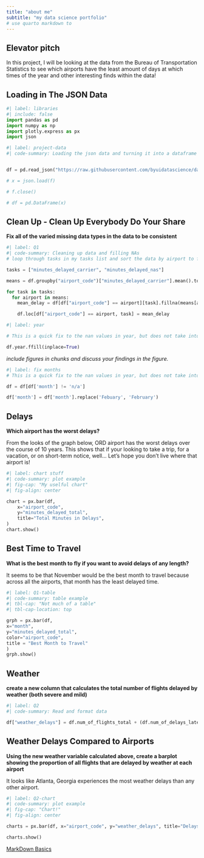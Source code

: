 ```yaml
---
title: "about me"
subtitle: "my data science portfolio"
# use quarto markdown to 
---
```



## Elevator pitch

In this project, I will be looking at the data from the Bureau of Transportation Statistics to see which airports have the least amount of days at which times of the year and other interesting finds within the data!

## Loading in The JSON Data

```python
#| label: libraries
#| include: false
import pandas as pd
import numpy as np
import plotly.express as px
import json
```

```python
#| label: project-data
#| code-summary: Loading the json data and turning it into a dataframe


df = pd.read_json("https://raw.githubusercontent.com/byuidatascience/data4missing/master/data-raw/flights_missing/flights_missing.json")

# x = json.load(f)

# f.close()

# df = pd.DataFrame(x)

```

## Clean Up - Clean Up Everybody Do Your Share
__Fix all of the varied missing data types in the data to be consistent__

```python
#| label: Q1
#| code-summary: Cleaning up data and filling NAs
# loop through tasks in my tasks list and sort the data by airport to find the mean of certain delays and fill the nan values with their respective mean.

tasks = ["minutes_delayed_carrier", "minutes_delayed_nas"]

means = df.groupby("airport_code")["minutes_delayed_carrier"].mean().to_dict()

for task in tasks:
  for airport in means:
    mean_delay = df[df["airport_code"] == airport][task].fillna(means[airport])

    df.loc[df["airport_code"] == airport, task] = mean_delay

```

```python
#| label: year

# This is a quick fix to the nan values in year, but does not take into account if january is a nan value and we forward fill from last year

df.year.ffill(inplace=True)

```
_include figures in chunks and discuss your findings in the figure._

```python
#| label: fix months
# This is a quick fix to the nan values in year, but does not take into account if january is a nan value and we forward fill from last year

df = df[df['month'] != 'n/a']

df['month'] = df['month'].replace('Febuary', 'February')

```

## Delays

__Which airport has the worst delays?__

From the looks of the graph below, ORD airport has the worst delays over the course of 10 years. This shows that if your looking to take a trip, for a vacation, or on short-term notice, well... Let's hope you don't live where that airport is!


```python
#| label: chart stuff
#| code-summary: plot example
#| fig-cap: "My uselful chart"
#| fig-align: center

chart = px.bar(df,
    x="airport_code", 
    y="minutes_delayed_total",
    title="Total Minutes in Delays",
)
chart.show()
```

## Best Time to Travel

__What is the best month to fly if you want to avoid delays of any length?__

It seems to be that November would be the best month to travel because across all the airports, that month has the least delayed time.

```python
#| label: Q1-table
#| code-summary: table example
#| tbl-cap: "Not much of a table"
#| tbl-cap-location: top

grph = px.bar(df,
x="month",
y="minutes_delayed_total",
color="airport_code",
title = "Best Month to Travel"
)
grph.show()

```


## Weather

__create a new column that calculates the total number of flights delayed by weather (both severe and mild)__

```python
#| label: Q2
#| code-summary: Read and format data

df["weather_delays"] = df.num_of_flights_total + (df.num_of_delays_late_aircraft * .3) + np.where(df['month'].isin(['April','May','June','July','August']), (df.num_of_delays_nas * .4), (df.num_of_delays_nas * .65))


```

## Weather Delays Compared to Airports

__Using the new weather variable calculated above, create a barplot showing the proportion of all flights that are delayed by weather at each airport__

It looks like Atlanta, Georgia experiences the most weather delays than any other airport.

```python
#| label: Q2-chart
#| code-summary: plot example
#| fig-cap: "Chart!"
#| fig-align: center

charts = px.bar(df, x="airport_code", y="weather_delays", title="Delays vs Airports")

charts.show()

```


[MarkDown Basics](https://quarto.org/docs/authoring/markdown-basics.html#links-images)

